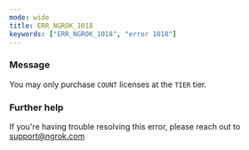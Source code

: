 ```yaml
---
mode: wide
title: ERR_NGROK_1018
keywords: ["ERR_NGROK_1018", "error 1018"]
---
```



### Message

You may only purchase `COUNT` licenses at the `TIER` tier.

<ErrorDetails />

### Further help

If you're having trouble resolving this error, please reach out to [support@ngrok.com](mailto:support@ngrok.com?subject=Help%20with%20ERR_NGROK_1018)
